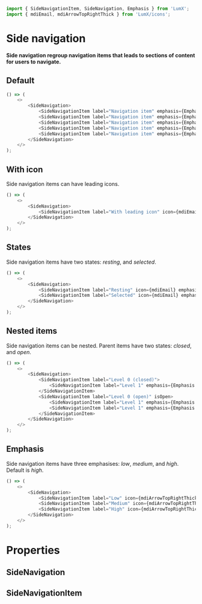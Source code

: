 ```javascript import
import { SideNavigationItem, SideNavigation, Emphasis } from 'LumX';
import { mdiEmail, mdiArrowTopRightThick } from 'LumX/icons';
```

# Side navigation

**Side navigation regroup navigation items that leads to sections of content for users to navigate.**

## Default

```javascript jsx
() => (
    <>
        <SideNavigation>
            <SideNavigationItem label="Navigation item" emphasis={Emphasis.low} />
            <SideNavigationItem label="Navigation item" emphasis={Emphasis.low} />
            <SideNavigationItem label="Navigation item" emphasis={Emphasis.low} />
            <SideNavigationItem label="Navigation item" emphasis={Emphasis.low} />
            <SideNavigationItem label="Navigation item" emphasis={Emphasis.low} />
        </SideNavigation>
    </>
);
```

## With icon

Side navigation items can have leading icons.

```javascript jsx
() => (
    <>
        <SideNavigation>
            <SideNavigationItem label="With leading icon" icon={mdiEmail} emphasis={Emphasis.low} />
        </SideNavigation>
    </>
);
```

## States

Side navigation items have two states: _resting_, and _selected_.

```javascript jsx
() => (
    <>
        <SideNavigation>
            <SideNavigationItem label="Resting" icon={mdiEmail} emphasis={Emphasis.low} />
            <SideNavigationItem label="Selected" icon={mdiEmail} emphasis={Emphasis.low} isSelected />
        </SideNavigation>
    </>
);
```

## Nested items

Side navigation items can be nested. Parent items have two states: _closed_, and _open_.

```javascript jsx
() => (
    <>
        <SideNavigation>
            <SideNavigationItem label="Level 0 (closed)">
                <SideNavigationItem label="Level 1" emphasis={Emphasis.medium} />
            </SideNavigationItem>
            <SideNavigationItem label="Level 0 (open)" isOpen>
                <SideNavigationItem label="Level 1" emphasis={Emphasis.medium} />
                <SideNavigationItem label="Level 1" emphasis={Emphasis.medium} />
            </SideNavigationItem>
        </SideNavigation>
    </>
);
```

## Emphasis

Side navigation items have three emphasises: _low_, _medium_, and _high_. Default is _high_.

```javascript jsx
() => (
    <>
        <SideNavigation>
            <SideNavigationItem label="Low" icon={mdiArrowTopRightThick} emphasis={Emphasis.low} />
            <SideNavigationItem label="Medium" icon={mdiArrowTopRightThick} emphasis={Emphasis.medium} />
            <SideNavigationItem label="High" icon={mdiArrowTopRightThick} emphasis={Emphasis.high} />
        </SideNavigation>
    </>
);
```


# Properties

## SideNavigation
<PropTable component="SideNavigation" />

## SideNavigationItem
<PropTable component="SideNavigationItem" />

